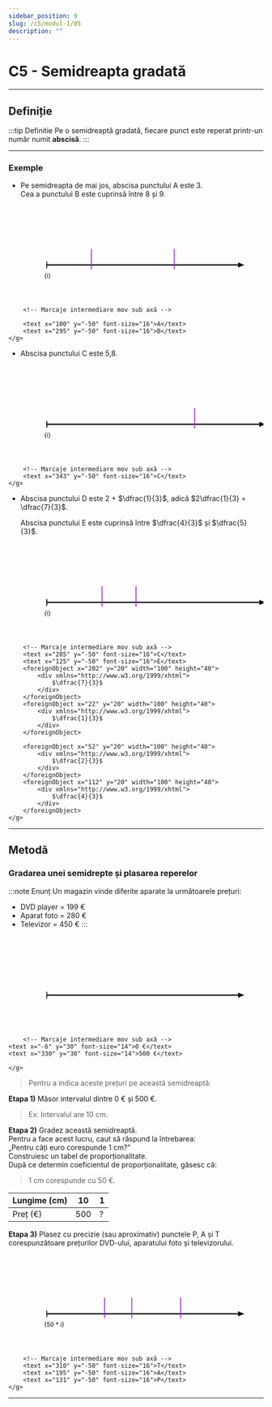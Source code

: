 ```yaml
---
sidebar_position: 9
slug: /c5/modul-1/05
description: ""
---
```


# C5 - Semidreapta gradată

---

## Definiție
:::tip Definitie
Pe o semidreaptă gradată, fiecare punct este reperat printr-un număr numit **abscisă**.
:::

---

### Exemple

- Pe semidreapta de mai jos, abscisa punctului A este 3.  
  Cea a punctului B este cuprinsă între 8 și 9.

<svg xmlns="http://www.w3.org/2000/svg" width="600" height="220" viewBox="0 0 600 220" role="img" aria-label="Dreaptă numerică cu sărituri 3 și zecimi până la 13,6">
  <!-- Axa principală -->
  <g transform="translate(90,140)">
    <line x1="0" y1="0" x2="450" y2="0" stroke="#111" stroke-width="3"/>
    <line x1="105" y1="-38" x2="105" y2="10" stroke="#9d20e6ff" stroke-width="2"/>
    <line x1="300" y1="-38" x2="300" y2="10" stroke="#9d20e6ff" stroke-width="2"/>
    <path d="M450,-6 L450,6 L465,0 Z" fill="#111"/>
    <!-- Repere 0–14 -->
    {Array.from({length:13}).map((_,i)=>(
      <g key={i} transform={`translate(${i*35},0)`}>
        <line x1="0" y1="-8" x2="0" y2="8" stroke="#111" stroke-width="2"/>
        <text x="-6" y="30" font-size="14">{i}</text>
      </g>
    ))}

        <!-- Marcaje intermediare mov sub axă -->

        <text x="100" y="-50" font-size="16">A</text>
        <text x="295" y="-50" font-size="16">B</text>
    </g>

</svg>


- Abscisa punctului C este 5,8.

<svg xmlns="http://www.w3.org/2000/svg" width="600" height="220" viewBox="0 0 600 220" role="img" aria-label="Dreaptă numerică cu sărituri 3 și zecimi până la 13,6">
  <!-- Axa principală -->
  <g transform="translate(90,140)">
    <line x1="0" y1="0" x2="600" y2="0" stroke="#111" stroke-width="3"/>
    <line x1="348" y1="-38" x2="348" y2="10" stroke="#9d20e6ff" stroke-width="2"/>
    <path d="M500,-6 L500,6 L515,0 Z" fill="#111"/>
    <!-- Repere 0–14 -->
    {Array.from({length:13}).map((_,i)=>(
      <g key={i} transform={`translate(${i*60},0)`}>
        <line x1="0" y1="-8" x2="0" y2="8" stroke="#111" stroke-width="2"/>
        <text x="-6" y="30" font-size="14">{i}</text>
      </g>
    ))}
    {Array.from({length:80}).map((_,i)=>(
      <g key={i} transform={`translate(${i*6},0)`}>
        <line x1="0" y1="-6" x2="0" y2="6" stroke="#111" stroke-width="2"/>
      </g>
    ))}

        <!-- Marcaje intermediare mov sub axă -->
        <text x="343" y="-50" font-size="16">C</text>
    </g>

</svg>

- Abscisa punctului D este 2 + $\dfrac{1}{3}$, adică $2\dfrac{1}{3} = \dfrac{7}{3}$.  

    Abscisa punctului E este cuprinsă între $\dfrac{4}{3}$ și $\dfrac{5}{3}$.

<svg xmlns="http://www.w3.org/2000/svg" width="600" height="220" viewBox="0 0 600 220" role="img" aria-label="Dreaptă numerică cu sărituri 3 și zecimi până la 13,6">
  <!-- Axa principală -->
  <g transform="translate(90,140)">
    <line x1="0" y1="0" x2="600" y2="0" stroke="#111" stroke-width="3"/>
    <line x1="210" y1="-38" x2="210" y2="10" stroke="#9d20e6ff" stroke-width="2"/>
    <line x1="130" y1="-38" x2="130" y2="10" stroke="#9d20e6ff" stroke-width="2"/>
    <path d="M500,-6 L500,6 L515,0 Z" fill="#111"/>
    <!-- Repere 0–14 -->
    {Array.from({length:6}).map((_,i)=>(
      <g key={i} transform={`translate(${i*90},0)`}>
        <line x1="0" y1="-8" x2="0" y2="8" stroke="#111" stroke-width="2"/>
        <text x="-6" y="30" font-size="14">{i}</text>
      </g>
    ))}
    {Array.from({length:15}).map((_,i)=>(
      <g key={i} transform={`translate(${i*30},0)`}>
        <line x1="0" y1="-6" x2="0" y2="6" stroke="#111" stroke-width="2"/>
      </g>
    ))}

        <!-- Marcaje intermediare mov sub axă -->
        <text x="205" y="-50" font-size="16">C</text>
        <text x="125" y="-50" font-size="16">E</text>
        <foreignObject x="202" y="20" width="100" height="40">
            <div xmlns="http://www.w3.org/1999/xhtml">
                $\dfrac{7}{3}$
            </div>
        </foreignObject>
        <foreignObject x="22" y="20" width="100" height="40">
            <div xmlns="http://www.w3.org/1999/xhtml">
                $\dfrac{1}{3}$
            </div>
        </foreignObject>

        <foreignObject x="52" y="20" width="100" height="40">
            <div xmlns="http://www.w3.org/1999/xhtml">
                $\dfrac{2}{3}$
            </div>
        </foreignObject>
        <foreignObject x="112" y="20" width="100" height="40">
            <div xmlns="http://www.w3.org/1999/xhtml">
                $\dfrac{4}{3}$
            </div>
        </foreignObject>
    </g>

</svg>

---

## Metodă

### Gradarea unei semidrepte și plasarea reperelor

:::note Enunț
Un magazin vinde diferite aparate la următoarele prețuri:
- DVD player = 199 €
- Aparat foto = 280 €
- Televizor = 450 €
:::

<svg xmlns="http://www.w3.org/2000/svg" width="600" height="220" viewBox="0 0 600 220" role="img" aria-label="Dreaptă numerică cu sărituri 3 și zecimi până la 13,6">
  <!-- Axa principală -->
  <g transform="translate(90,140)">
    <line x1="0" y1="0" x2="450" y2="0" stroke="#111" stroke-width="3"/>
    <path d="M450,-6 L450,6 L465,0 Z" fill="#111"/>
    <!-- Repere 0–14 -->
    {Array.from({length:2}).map((_,i)=>(
      <g key={i} transform={`translate(${i*350},0)`}>
        <line x1="0" y1="-8" x2="0" y2="8" stroke="#111" stroke-width="2"/>
      </g>
    ))}

        <!-- Marcaje intermediare mov sub axă -->
    <text x="-6" y="30" font-size="14">0 €</text>
    <text x="330" y="30" font-size="14">500 €</text>

    </g>

</svg>

> Pentru a indica aceste prețuri pe această semidreaptă:

**Etapa 1)** Măsor intervalul dintre 0 € și 500 €.
>Ex: Intervalul are 10 cm.

**Etapa 2)** Gradez această semidreaptă.  
   Pentru a face acest lucru, caut să răspund la întrebarea:  
   „Pentru câți euro corespunde 1 cm?”  
   Construiesc un tabel de proporționalitate.  
   După ce determin coeficientul de proporționalitate, găsesc că:  
   > 1 cm corespunde cu 50 €.

   | Lungime (cm) | 10 | 1 |
   |--------------|----|---|
   | Preț (€)     |500 | ? |

**Etapa 3)** Plasez cu precizie (sau aproximativ) punctele P, A și T corespunzătoare prețurilor DVD-ului, aparatului foto și televizorului.

<svg xmlns="http://www.w3.org/2000/svg" width="600" height="220" viewBox="0 0 600 220" role="img" aria-label="Dreaptă numerică cu sărituri 3 și zecimi până la 13,6">
  <!-- Axa principală -->
  <g transform="translate(90,140)">
    <line x1="0" y1="0" x2="450" y2="0" stroke="#111" stroke-width="3"/>
    <line x1="315" y1="-38" x2="315" y2="10" stroke="#9d20e6ff" stroke-width="2"/>
    <line x1="200" y1="-38" x2="200" y2="10" stroke="#9d20e6ff" stroke-width="2"/>
    <line x1="136" y1="-38" x2="136" y2="10" stroke="#9d20e6ff" stroke-width="2"/>
    <path d="M450,-6 L450,6 L465,0 Z" fill="#111"/>
    <!-- Repere 0–14 -->
    {Array.from({length:11}).map((_,i)=>(
      <g key={i} transform={`translate(${i*35},0)`}>
        <line x1="0" y1="-8" x2="0" y2="8" stroke="#111" stroke-width="2"/>
        <text x="-6" y="30" font-size="14">{50 * i}</text>
      </g>
    ))}

        <!-- Marcaje intermediare mov sub axă -->
        <text x="310" y="-50" font-size="16">T</text>
        <text x="195" y="-50" font-size="16">A</text>
        <text x="131" y="-50" font-size="16">P</text>
    </g>

</svg>

---
